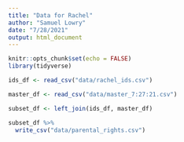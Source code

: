 ```yaml
---
title: "Data for Rachel"
author: "Samuel Lowry"
date: "7/28/2021"
output: html_document
---
```


```r
knitr::opts_chunk$set(echo = FALSE)
library(tidyverse)
```

```r
ids_df <- read_csv("data/rachel_ids.csv")

master_df <- read_csv("data/master_7:27:21.csv")

subset_df <- left_join(ids_df, master_df)

subset_df %>% 
  write_csv("data/parental_rights.csv")

```

